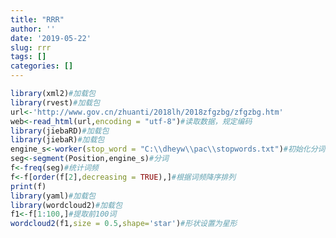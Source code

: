 ---
title: "RRR"
author: ''
date: '2019-05-22'
slug: rrr
tags: []
categories: []
---

```{r}
library(xml2)#加载包
library(rvest)#加载包
url<-'http://www.gov.cn/zhuanti/2018lh/2018zfgzbg/zfgzbg.htm'
web<-read_html(url,encoding = "utf-8")#读取数据，规定编码
library(jiebaRD)#加载包
library(jiebaR)#加载包
engine_s<-worker(stop_word = "C:\\dheyw\\pac\\stopwords.txt")#初始化分词引擎并加载停用词。
seg<-segment(Position,engine_s)#分词
f<-freq(seg)#统计词频
f<-f[order(f[2],decreasing = TRUE),]#根据词频降序排列
print(f)
library(yaml)#加载包
library(wordcloud2)#加载包
f1<-f[1:100,]#提取前100词
wordcloud2(f1,size = 0.5,shape='star')#形状设置为星形


```
